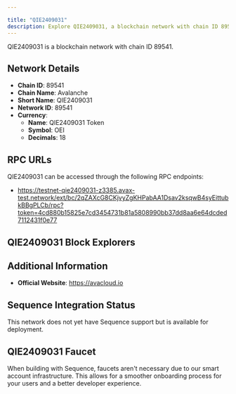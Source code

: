 ```yaml
---

title: "QIE2409031"
description: Explore QIE2409031, a blockchain network with chain ID 89541. Learn about its native currency, QIE2409031 Token, and how to interact with the network.
---
```




QIE2409031 is a blockchain network with chain ID 89541.

## Network Details

- **Chain ID**: 89541
- **Chain Name**: Avalanche
- **Short Name**: QIE2409031
- **Network ID**: 89541
- **Currency**: 
  - **Name**: QIE2409031 Token
  - **Symbol**: OEI
  - **Decimals**: 18

## RPC URLs

QIE2409031 can be accessed through the following RPC endpoints:

- https://testnet-qie2409031-z3385.avax-test.network/ext/bc/2qZAXcG8CKjvyZgKHPabAA1Dsav2ksqwB4syEittubkBBgPLCb/rpc?token=4cd880b15825e7cd3454731b81a5808990bb37dd8aa6e64dcded7112431f0e77

## QIE2409031 Block Explorers



## Additional Information

- **Official Website**: https://avacloud.io

## Sequence Integration Status

This network does not yet have Sequence support but is available for deployment.

## QIE2409031 Faucet

When building with Sequence, faucets aren't necessary due to our smart account infrastructure. This allows for a smoother onboarding process for your users and a better developer experience.
